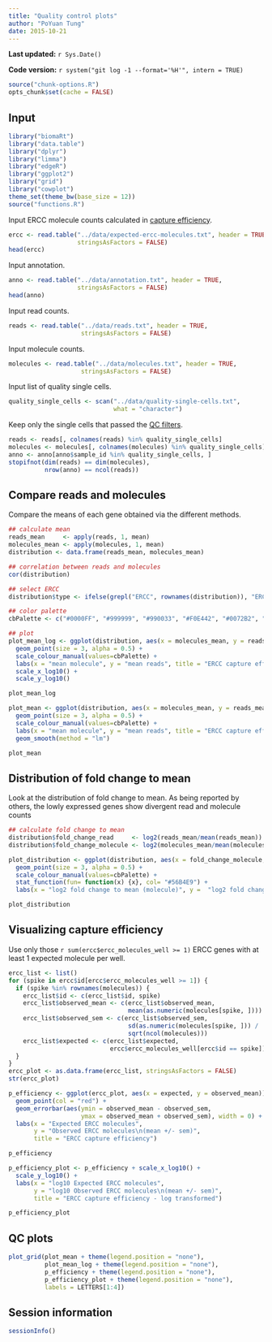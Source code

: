 ```yaml
---
title: "Quality control plots"
author: "PoYuan Tung"
date: 2015-10-21
---
```


**Last updated:** `r Sys.Date()`

**Code version:** `r system("git log -1 --format='%H'", intern = TRUE)`

```r
source("chunk-options.R")
opts_chunk$set(cache = FALSE)
```

## Input

```r
library("biomaRt")
library("data.table")
library("dplyr")
library("limma")
library("edgeR")
library("ggplot2")
library("grid")
library("cowplot")
theme_set(theme_bw(base_size = 12))
source("functions.R")
```

Input ERCC molecule counts calculated in [capture efficiency](capture-efficiency.html). 

```r
ercc <- read.table("../data/expected-ercc-molecules.txt", header = TRUE,
                   stringsAsFactors = FALSE)
head(ercc)
```

Input annotation.

```r
anno <- read.table("../data/annotation.txt", header = TRUE,
                   stringsAsFactors = FALSE)
head(anno)
```

Input read counts.

```r
reads <- read.table("../data/reads.txt", header = TRUE,
                    stringsAsFactors = FALSE)
```

Input molecule counts.

```r
molecules <- read.table("../data/molecules.txt", header = TRUE,
                    stringsAsFactors = FALSE)
```

Input list of quality single cells.

```r
quality_single_cells <- scan("../data/quality-single-cells.txt",
                             what = "character")
```

Keep only the single cells that passed the [QC filters](qc-cell-ipsc.html).

```r
reads <- reads[, colnames(reads) %in% quality_single_cells]
molecules <- molecules[, colnames(molecules) %in% quality_single_cells]
anno <- anno[anno$sample_id %in% quality_single_cells, ]
stopifnot(dim(reads) == dim(molecules),
          nrow(anno) == ncol(reads))
```

## Compare reads and molecules

Compare the means of each gene obtained via the different methods.

```r
## calculate mean
reads_mean     <- apply(reads, 1, mean)
molecules_mean <- apply(molecules, 1, mean)
distribution <- data.frame(reads_mean, molecules_mean)

## correlation between reads and molecules
cor(distribution)

## select ERCC
distribution$type <- ifelse(grepl("ERCC", rownames(distribution)), "ERCC", "gene")

## color palette
cbPalette <- c("#0000FF", "#999999", "#990033", "#F0E442", "#0072B2", "#D55E00", "#CC79A7", "#009E73")

## plot
plot_mean_log <- ggplot(distribution, aes(x = molecules_mean, y = reads_mean, col = type)) + 
  geom_point(size = 3, alpha = 0.5) +  
  scale_colour_manual(values=cbPalette) + 
  labs(x = "mean molecule", y = "mean reads", title = "ERCC capture efficiency - log transformed") + 
  scale_x_log10() + 
  scale_y_log10()

plot_mean_log

plot_mean <- ggplot(distribution, aes(x = molecules_mean, y = reads_mean, col = type)) + 
  geom_point(size = 3, alpha = 0.5) +  
  scale_colour_manual(values=cbPalette) + 
  labs(x = "mean molecule", y = "mean reads", title = "ERCC capture efficiency") +
  geom_smooth(method = "lm")

plot_mean
```

## Distribution of fold change to mean

Look at the distribution of fold change to mean. As being reported by others, the lowly expressed genes show divergent read and molecule counts

```r
## calculate fold change to mean
distribution$fold_change_read     <- log2(reads_mean/mean(reads_mean))
distribution$fold_change_molecule <- log2(molecules_mean/mean(molecules_mean))

plot_distribution <- ggplot(distribution, aes(x = fold_change_molecule, y = fold_change_read, col = type)) + 
  geom_point(size = 3, alpha = 0.5) + 
  scale_colour_manual(values=cbPalette) + 
  stat_function(fun= function(x) {x}, col= "#56B4E9") + 
  labs(x = "log2 fold change to mean (molecule)", y =  "log2 fold change to mean (reads)")

plot_distribution
```

## Visualizing capture efficiency

Use only those `r sum(ercc$ercc_molecules_well >= 1)` ERCC genes with at least 1 expected molecule per well.

```r
ercc_list <- list()
for (spike in ercc$id[ercc$ercc_molecules_well >= 1]) {
  if (spike %in% rownames(molecules)) {
    ercc_list$id <- c(ercc_list$id, spike)
    ercc_list$observed_mean <- c(ercc_list$observed_mean,
                                 mean(as.numeric(molecules[spike, ])))
    ercc_list$observed_sem <- c(ercc_list$observed_sem,
                                 sd(as.numeric(molecules[spike, ])) /
                                 sqrt(ncol(molecules)))
    ercc_list$expected <- c(ercc_list$expected,
                            ercc$ercc_molecules_well[ercc$id == spike])
  }
}
ercc_plot <- as.data.frame(ercc_list, stringsAsFactors = FALSE)
str(ercc_plot)
```

```r
p_efficiency <- ggplot(ercc_plot, aes(x = expected, y = observed_mean)) +
  geom_point(col = "red") +
  geom_errorbar(aes(ymin = observed_mean - observed_sem,
                    ymax = observed_mean + observed_sem), width = 0) +
  labs(x = "Expected ERCC molecules",
       y = "Observed ERCC molecules\n(mean +/- sem)",
       title = "ERCC capture efficiency")

p_efficiency

p_efficiency_plot <- p_efficiency + scale_x_log10() +
  scale_y_log10() +
  labs(x = "log10 Expected ERCC molecules",
       y = "log10 Observed ERCC molecules\n(mean +/- sem)",
       title = "ERCC capture efficiency - log transformed")

p_efficiency_plot
```


## QC plots
```r
plot_grid(plot_mean + theme(legend.position = "none"),
          plot_mean_log + theme(legend.position = "none"),
          p_efficiency + theme(legend.position = "none"),
          p_efficiency_plot + theme(legend.position = "none"),
          labels = LETTERS[1:4])

```

## Session information

```r
sessionInfo()
```

